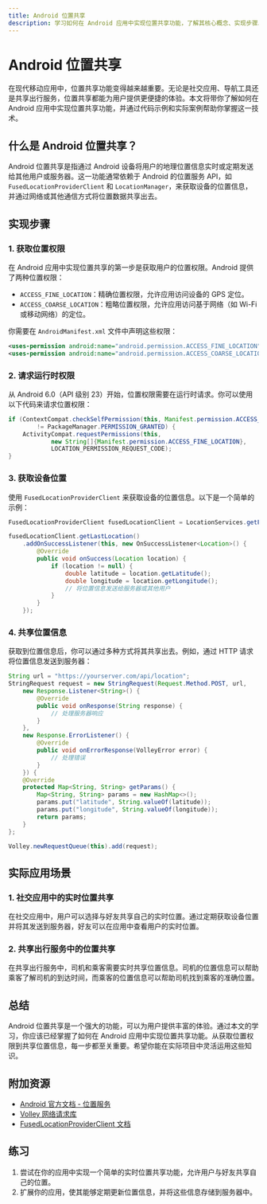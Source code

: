 ```yaml
---
title: Android 位置共享
description: 学习如何在 Android 应用中实现位置共享功能，了解其核心概念、实现步骤以及实际应用场景。
---
```


# Android 位置共享

在现代移动应用中，位置共享功能变得越来越重要。无论是社交应用、导航工具还是共享出行服务，位置共享都能为用户提供更便捷的体验。本文将带你了解如何在 Android 应用中实现位置共享功能，并通过代码示例和实际案例帮助你掌握这一技术。

## 什么是 Android 位置共享？

Android 位置共享是指通过 Android 设备将用户的地理位置信息实时或定期发送给其他用户或服务器。这一功能通常依赖于 Android 的位置服务 API，如 `FusedLocationProviderClient` 和 `LocationManager`，来获取设备的位置信息，并通过网络或其他通信方式将位置数据共享出去。

## 实现步骤

### 1. 获取位置权限

在 Android 应用中实现位置共享的第一步是获取用户的位置权限。Android 提供了两种位置权限：

- `ACCESS_FINE_LOCATION`：精确位置权限，允许应用访问设备的 GPS 定位。
- `ACCESS_COARSE_LOCATION`：粗略位置权限，允许应用访问基于网络（如 Wi-Fi 或移动网络）的定位。

你需要在 `AndroidManifest.xml` 文件中声明这些权限：

```xml
<uses-permission android:name="android.permission.ACCESS_FINE_LOCATION" />
<uses-permission android:name="android.permission.ACCESS_COARSE_LOCATION" />
```

### 2. 请求运行时权限

从 Android 6.0（API 级别 23）开始，位置权限需要在运行时请求。你可以使用以下代码来请求位置权限：

```java
if (ContextCompat.checkSelfPermission(this, Manifest.permission.ACCESS_FINE_LOCATION)
        != PackageManager.PERMISSION_GRANTED) {
    ActivityCompat.requestPermissions(this,
            new String[]{Manifest.permission.ACCESS_FINE_LOCATION},
            LOCATION_PERMISSION_REQUEST_CODE);
}
```

### 3. 获取设备位置

使用 `FusedLocationProviderClient` 来获取设备的位置信息。以下是一个简单的示例：

```java
FusedLocationProviderClient fusedLocationClient = LocationServices.getFusedLocationProviderClient(this);

fusedLocationClient.getLastLocation()
    .addOnSuccessListener(this, new OnSuccessListener<Location>() {
        @Override
        public void onSuccess(Location location) {
            if (location != null) {
                double latitude = location.getLatitude();
                double longitude = location.getLongitude();
                // 将位置信息发送给服务器或其他用户
            }
        }
    });
```

### 4. 共享位置信息

获取到位置信息后，你可以通过多种方式将其共享出去。例如，通过 HTTP 请求将位置信息发送到服务器：

```java
String url = "https://yourserver.com/api/location";
StringRequest request = new StringRequest(Request.Method.POST, url,
    new Response.Listener<String>() {
        @Override
        public void onResponse(String response) {
            // 处理服务器响应
        }
    },
    new Response.ErrorListener() {
        @Override
        public void onErrorResponse(VolleyError error) {
            // 处理错误
        }
    }) {
    @Override
    protected Map<String, String> getParams() {
        Map<String, String> params = new HashMap<>();
        params.put("latitude", String.valueOf(latitude));
        params.put("longitude", String.valueOf(longitude));
        return params;
    }
};

Volley.newRequestQueue(this).add(request);
```

## 实际应用场景

### 1. 社交应用中的实时位置共享

在社交应用中，用户可以选择与好友共享自己的实时位置。通过定期获取设备位置并将其发送到服务器，好友可以在应用中查看用户的实时位置。

### 2. 共享出行服务中的位置共享

在共享出行服务中，司机和乘客需要实时共享位置信息。司机的位置信息可以帮助乘客了解司机的到达时间，而乘客的位置信息可以帮助司机找到乘客的准确位置。

## 总结

Android 位置共享是一个强大的功能，可以为用户提供丰富的体验。通过本文的学习，你应该已经掌握了如何在 Android 应用中实现位置共享功能。从获取位置权限到共享位置信息，每一步都至关重要。希望你能在实际项目中灵活运用这些知识。

## 附加资源

- [Android 官方文档 - 位置服务](https://developer.android.com/training/location)
- [Volley 网络请求库](https://developer.android.com/training/volley)
- [FusedLocationProviderClient 文档](https://developer.android.com/reference/com/google/android/gms/location/FusedLocationProviderClient)

## 练习

1. 尝试在你的应用中实现一个简单的实时位置共享功能，允许用户与好友共享自己的位置。
2. 扩展你的应用，使其能够定期更新位置信息，并将这些信息存储到服务器中。
